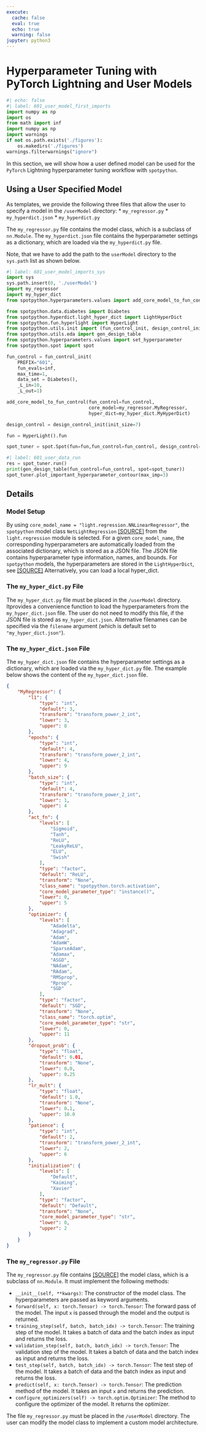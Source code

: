 ```yaml
---
execute:
  cache: false
  eval: true
  echo: true
  warning: false
jupyter: python3
---
```


# Hyperparameter Tuning with PyTorch Lightning and User Models {#sec-light-user-model-601}

```python
#| echo: false
#| label: 601_user_model_first_imports
import numpy as np
import os
from math import inf
import numpy as np
import warnings
if not os.path.exists('./figures'):
    os.makedirs('./figures')
warnings.filterwarnings("ignore")
```

In this section, we will show how a user defined model can be used for the `PyTorch` Lightning hyperparameter tuning workflow with `spotpython`.

## Using a User Specified Model

As templates, we provide the following three files that allow the user to specify a model in the `/userModel` directory:
    * `my_regressor.py`
    * `my_hyperdict.json`
    * `my_hyperdict.py`

The `my_regressor.py` file contains the model class, which is a subclass of `nn.Module`. The `my_hyperdict.json` file contains the hyperparameter settings as a dictionary, which are loaded via the `my_hyperdict.py` file.

Note, that we have to add the path to the `userModel` directory to the `sys.path` list as shown below.

```python
#| label: 601_user_model_imports_sys
import sys
sys.path.insert(0, './userModel')
import my_regressor
import my_hyper_dict
from spotpython.hyperparameters.values import add_core_model_to_fun_control

from spotpython.data.diabetes import Diabetes
from spotpython.hyperdict.light_hyper_dict import LightHyperDict
from spotpython.fun.hyperlight import HyperLight
from spotpython.utils.init import (fun_control_init, design_control_init)
from spotpython.utils.eda import gen_design_table
from spotpython.hyperparameters.values import set_hyperparameter
from spotpython.spot import spot

fun_control = fun_control_init(
    PREFIX="601",
    fun_evals=inf,
    max_time=1,
    data_set = Diabetes(),
    _L_in=10,
    _L_out=1)

add_core_model_to_fun_control(fun_control=fun_control,
                              core_model=my_regressor.MyRegressor,
                              hyper_dict=my_hyper_dict.MyHyperDict)

design_control = design_control_init(init_size=7)

fun = HyperLight().fun

spot_tuner = spot.Spot(fun=fun,fun_control=fun_control, design_control=design_control)
```


```python
#| label: 601_user_data_run
res = spot_tuner.run()
print(gen_design_table(fun_control=fun_control, spot=spot_tuner))
spot_tuner.plot_important_hyperparameter_contour(max_imp=3)
```

## Details

### Model Setup

By using `core_model_name = "light.regression.NNLinearRegressor"`, the `spotpython` model class `NetLightRegression` [[SOURCE]](https://sequential-parameter-optimization.github.io/spotpython/reference/spotpython/light/regression/netlightregression/) from the `light.regression` module is selected.
For a given `core_model_name`, the corresponding hyperparameters are automatically loaded from the associated dictionary, which is stored as a JSON file. The JSON file contains hyperparameter type information, names, and bounds. For `spotpython` models, the hyperparameters are stored in the `LightHyperDict`, see [[SOURCE]](https://github.com/sequential-parameter-optimization/spotpython/blob/main/src/spotpython/hyperdict/light_hyper_dict.json)
Alternatively, you can load a local hyper_dict.

### The `my_hyper_dict.py` File

The `my_hyper_dict.py` file  must be placed in the `/userModel` directory.  Itprovides a convenience function to load the hyperparameters from the `my_hyper_dict.json` file.
The user do not need to modify this file, if the JSON file is stored as `my_hyper_dict.json`. 
Alternative filenames can be specified via the `filename` argument (which is default set to `"my_hyper_dict.json"`).

### The `my_hyper_dict.json` File

The `my_hyper_dict.json` file contains the hyperparameter settings as a dictionary, which are loaded via the `my_hyper_dict.py` file.
The example below shows the content of the `my_hyper_dict.json` file.
```json
{
    "MyRegressor": {
        "l1": {
            "type": "int",
            "default": 3,
            "transform": "transform_power_2_int",
            "lower": 3,
            "upper": 8
        },
        "epochs": {
            "type": "int",
            "default": 4,
            "transform": "transform_power_2_int",
            "lower": 4,
            "upper": 9
        },
        "batch_size": {
            "type": "int",
            "default": 4,
            "transform": "transform_power_2_int",
            "lower": 1,
            "upper": 4
        },
        "act_fn": {
            "levels": [
                "Sigmoid",
                "Tanh",
                "ReLU",
                "LeakyReLU",
                "ELU",
                "Swish"
            ],
            "type": "factor",
            "default": "ReLU",
            "transform": "None",
            "class_name": "spotpython.torch.activation",
            "core_model_parameter_type": "instance()",
            "lower": 0,
            "upper": 5
        },
        "optimizer": {
            "levels": [
                "Adadelta",
                "Adagrad",
                "Adam",
                "AdamW",
                "SparseAdam",
                "Adamax",
                "ASGD",
                "NAdam",
                "RAdam",
                "RMSprop",
                "Rprop",
                "SGD"
            ],
            "type": "factor",
            "default": "SGD",
            "transform": "None",
            "class_name": "torch.optim",
            "core_model_parameter_type": "str",
            "lower": 0,
            "upper": 11
        },
        "dropout_prob": {
            "type": "float",
            "default": 0.01,
            "transform": "None",
            "lower": 0.0,
            "upper": 0.25
        },
        "lr_mult": {
            "type": "float",
            "default": 1.0,
            "transform": "None",
            "lower": 0.1,
            "upper": 10.0
        },
        "patience": {
            "type": "int",
            "default": 2,
            "transform": "transform_power_2_int",
            "lower": 2,
            "upper": 6
        },
        "initialization": {
            "levels": [
                "Default",
                "Kaiming",
                "Xavier"
            ],
            "type": "factor",
            "default": "Default",
            "transform": "None",
            "core_model_parameter_type": "str",
            "lower": 0,
            "upper": 2
        }
    }
}
```

### The `my_regressor.py` File

The `my_regressor.py` file contains [[SOURCE]](https://github.com/sequential-parameter-optimization/Hyperparameter-Tuning-Cookbook/blob/main/userModel/my_regressor.py) the model class, which is a subclass of `nn.Module`. It must implement the following methods:

* `__init__(self, **kwargs)`: The constructor of the model class. The hyperparameters are passed as keyword arguments.
* `forward(self, x: torch.Tensor) -> torch.Tensor`: The forward pass of the model. The input `x` is passed through the model and the output is returned.
* `training_step(self, batch, batch_idx) -> torch.Tensor`: The training step of the model. It takes a batch of data and the batch index as input and returns the loss.
* `validation_step(self, batch, batch_idx) -> torch.Tensor`: The validation step of the model. It takes a batch of data and the batch index as input and returns the loss.
* `test_step(self, batch, batch_idx) -> torch.Tensor`: The test step of the model. It takes a batch of data and the batch index as input and returns the loss.
* `predict(self, x: torch.Tensor) -> torch.Tensor`: The prediction method of the model. It takes an input `x` and returns the prediction.
* `configure_optimizers(self) -> torch.optim.Optimizer`: The method to configure the optimizer of the model. It returns the optimizer.

The file `my_regressor.py` must be placed in the `/userModel` directory. The user can modify the model class to implement a custom model architecture.